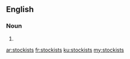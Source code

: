 ==English==

===Noun===
{{head|en|noun plural form}}

# {{plural of|stockist|lang=en}}

[[ar:stockists]]
[[fr:stockists]]
[[ku:stockists]]
[[my:stockists]]